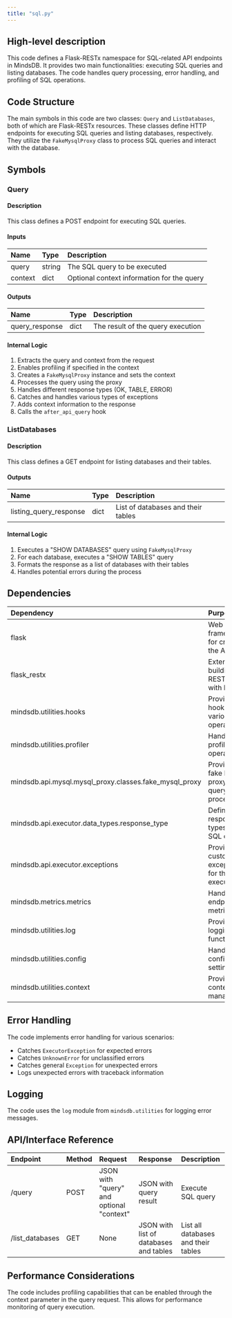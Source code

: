 ```yaml
---
title: "sql.py"
---
```


## High-level description
This code defines a Flask-RESTx namespace for SQL-related API endpoints in MindsDB. It provides two main functionalities: executing SQL queries and listing databases. The code handles query processing, error handling, and profiling of SQL operations.

## Code Structure
The main symbols in this code are two classes: `Query` and `ListDatabases`, both of which are Flask-RESTx resources. These classes define HTTP endpoints for executing SQL queries and listing databases, respectively. They utilize the `FakeMysqlProxy` class to process SQL queries and interact with the database.

## Symbols

### Query
#### Description
This class defines a POST endpoint for executing SQL queries.

#### Inputs
| Name | Type | Description |
|:-----|:-----|:------------|
| query | string | The SQL query to be executed |
| context | dict | Optional context information for the query |

#### Outputs
| Name | Type | Description |
|:-----|:-----|:------------|
| query_response | dict | The result of the query execution |

#### Internal Logic
1. Extracts the query and context from the request
2. Enables profiling if specified in the context
3. Creates a `FakeMysqlProxy` instance and sets the context
4. Processes the query using the proxy
5. Handles different response types (OK, TABLE, ERROR)
6. Catches and handles various types of exceptions
7. Adds context information to the response
8. Calls the `after_api_query` hook

### ListDatabases
#### Description
This class defines a GET endpoint for listing databases and their tables.

#### Outputs
| Name | Type | Description |
|:-----|:-----|:------------|
| listing_query_response | dict | List of databases and their tables |

#### Internal Logic
1. Executes a "SHOW DATABASES" query using `FakeMysqlProxy`
2. For each database, executes a "SHOW TABLES" query
3. Formats the response as a list of databases with their tables
4. Handles potential errors during the process

## Dependencies
| Dependency | Purpose |
|:-----------|:--------|
| flask | Web framework for creating the API |
| flask_restx | Extension for building REST APIs with Flask |
| mindsdb.utilities.hooks | Provides hooks for various operations |
| mindsdb.utilities.profiler | Handles profiling of operations |
| mindsdb.api.mysql.mysql_proxy.classes.fake_mysql_proxy | Provides a fake MySQL proxy for query processing |
| mindsdb.api.executor.data_types.response_type | Defines response types for SQL queries |
| mindsdb.api.executor.exceptions | Provides custom exceptions for the executor |
| mindsdb.metrics.metrics | Handles API endpoint metrics |
| mindsdb.utilities.log | Provides logging functionality |
| mindsdb.utilities.config | Handles configuration settings |
| mindsdb.utilities.context | Provides context management |

## Error Handling
The code implements error handling for various scenarios:
- Catches `ExecutorException` for expected errors
- Catches `UnknownError` for unclassified errors
- Catches general `Exception` for unexpected errors
- Logs unexpected errors with traceback information

## Logging
The code uses the `log` module from `mindsdb.utilities` for logging error messages.

## API/Interface Reference
| Endpoint | Method | Request | Response | Description |
|:---------|:-------|:--------|:---------|:------------|
| /query | POST | JSON with "query" and optional "context" | JSON with query result | Execute SQL query |
| /list_databases | GET | None | JSON with list of databases and tables | List all databases and their tables |

## Performance Considerations
The code includes profiling capabilities that can be enabled through the context parameter in the query request. This allows for performance monitoring of query execution.